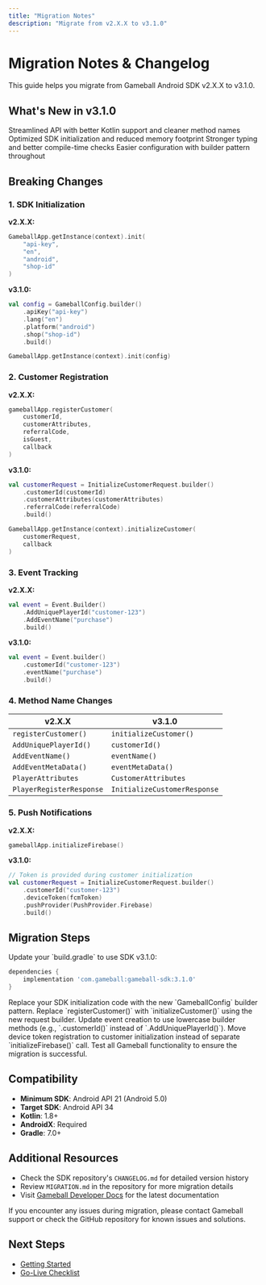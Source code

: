 ```yaml
---
title: "Migration Notes"
description: "Migrate from v2.X.X to v3.1.0"
---
```


# Migration Notes & Changelog

This guide helps you migrate from Gameball Android SDK v2.X.X to v3.1.0.

## What's New in v3.1.0

<CardGroup cols={2}>
<Card title="Improved API" icon="code">
Streamlined API with better Kotlin support and cleaner method names
</Card>

<Card title="Better Performance" icon="gauge-high">
Optimized SDK initialization and reduced memory footprint
</Card>

<Card title="Enhanced Type Safety" icon="shield">
Stronger typing and better compile-time checks
</Card>

<Card title="Simplified Configuration" icon="sliders">
Easier configuration with builder pattern throughout
</Card>
</CardGroup>

## Breaking Changes

### 1. SDK Initialization

**v2.X.X:**
```kotlin
GameballApp.getInstance(context).init(
    "api-key",
    "en",
    "android",
    "shop-id"
)
```

**v3.1.0:**
```kotlin
val config = GameballConfig.builder()
    .apiKey("api-key")
    .lang("en")
    .platform("android")
    .shop("shop-id")
    .build()

GameballApp.getInstance(context).init(config)
```

### 2. Customer Registration

**v2.X.X:**
```kotlin
gameballApp.registerCustomer(
    customerId,
    customerAttributes,
    referralCode,
    isGuest,
    callback
)
```

**v3.1.0:**
```kotlin
val customerRequest = InitializeCustomerRequest.builder()
    .customerId(customerId)
    .customerAttributes(customerAttributes)
    .referralCode(referralCode)
    .build()

GameballApp.getInstance(context).initializeCustomer(
    customerRequest,
    callback
)
```

### 3. Event Tracking

**v2.X.X:**
```kotlin
val event = Event.Builder()
    .AddUniquePlayerId("customer-123")
    .AddEventName("purchase")
    .build()
```

**v3.1.0:**
```kotlin
val event = Event.builder()
    .customerId("customer-123")
    .eventName("purchase")
    .build()
```

### 4. Method Name Changes

| v2.X.X | v3.1.0 |
|--------|--------|
| `registerCustomer()` | `initializeCustomer()` |
| `AddUniquePlayerId()` | `customerId()` |
| `AddEventName()` | `eventName()` |
| `AddEventMetaData()` | `eventMetaData()` |
| `PlayerAttributes` | `CustomerAttributes` |
| `PlayerRegisterResponse` | `InitializeCustomerResponse` |

### 5. Push Notifications

**v2.X.X:**
```kotlin
gameballApp.initializeFirebase()
```

**v3.1.0:**
```kotlin
// Token is provided during customer initialization
val customerRequest = InitializeCustomerRequest.builder()
    .customerId("customer-123")
    .deviceToken(fcmToken)
    .pushProvider(PushProvider.Firebase)
    .build()
```

## Migration Steps

<Steps>
<Step title="Update Dependency">
Update your `build.gradle` to use SDK v3.1.0:

```groovy
dependencies {
    implementation 'com.gameball:gameball-sdk:3.1.0'
}
```
</Step>

<Step title="Update Initialization">
Replace your SDK initialization code with the new `GameballConfig` builder pattern.
</Step>

<Step title="Update Customer Registration">
Replace `registerCustomer()` with `initializeCustomer()` using the new request builder.
</Step>

<Step title="Update Event Tracking">
Update event creation to use lowercase builder methods (e.g., `.customerId()` instead of `.AddUniquePlayerId()`).
</Step>

<Step title="Update Push Notifications">
Move device token registration to customer initialization instead of separate `initializeFirebase()` call.
</Step>

<Step title="Test Thoroughly">
Test all Gameball functionality to ensure the migration is successful.
</Step>
</Steps>

## Compatibility

- **Minimum SDK**: Android API 21 (Android 5.0)
- **Target SDK**: Android API 34
- **Kotlin**: 1.8+
- **AndroidX**: Required
- **Gradle**: 7.0+

## Additional Resources

- Check the SDK repository's `CHANGELOG.md` for detailed version history
- Review `MIGRATION.md` in the repository for more migration details
- Visit [Gameball Developer Docs](https://developer.gameball.co) for the latest documentation

<Warning>
If you encounter any issues during migration, please contact Gameball support or check the GitHub repository for known issues and solutions.
</Warning>

## Next Steps

- [Getting Started](/installation-guide/android-v3/getting-started)
- [Go-Live Checklist](/installation-guide/android-v3/go-live-checklist)

